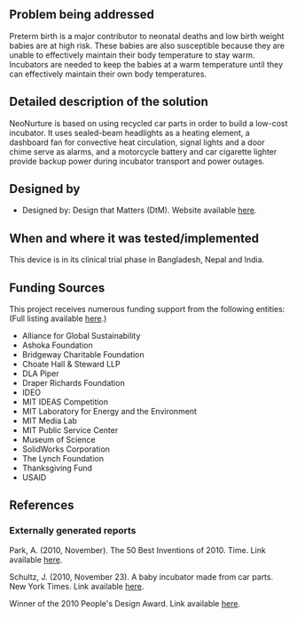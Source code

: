 {{Medical Device
|Health Topic=Child mortality
|Classification=Treatment
|Scope=Clinical trial
|Location=Africa, Asia, South America
|Image=Neonurture.jpg
}}
==Problem being addressed==
Preterm birth is a major contributor to neonatal deaths and low birth weight babies are at high risk. These babies are also susceptible because they are unable to effectively maintain their body temperature to stay warm. Incubators are needed to keep the babies at a warm temperature until they can effectively maintain their own body temperatures. 

==Detailed description of the solution==
NeoNurture is based on using recycled car parts in order to build a low-cost incubator. It uses sealed-beam headlights as a heating element, a dashboard fan for convective heat circulation, signal lights and a door chime serve as alarms, and a motorcycle battery and car cigarette lighter provide backup power during incubator transport and power outages.

==Designed by==
*Designed by: Design that Matters (DtM).  Website available [http://designthatmatters.org/ here].

==When and where it was tested/implemented ==
This device is in its clinical trial phase in Bangladesh, Nepal and India.

==Funding Sources==
This project receives numerous funding support from the following entities: (Full listing available [http://designthatmatters.org/about/sponsors/ here].)
*Alliance for Global Sustainability
*Ashoka Foundation
*Bridgeway Charitable Foundation
*Choate Hall & Steward LLP
*DLA Piper
*Draper Richards Foundation
*IDEO
*MIT IDEAS Competition
*MIT Laboratory for Energy and the Environment
*MIT Media Lab
*MIT Public Service Center
*Museum of Science
*SolidWorks Corporation
*The Lynch Foundation
*Thanksgiving Fund
*USAID

==References==
===Externally generated reports===
Park, A. (2010, November). The 50 Best Inventions of 2010. Time.  Link available [http://www.time.com/time/specials/packages/article/0,28804,2029497_2030618_2029499,00.html here].

Schultz, J. (2010, November 23). A baby incubator made from car parts. New York Times. Link available [http://wheels.blogs.nytimes.com/2010/11/23/neonurtures-car-parts-baby-incubator here].

Winner of the 2010 People's Design Award. Link available [http://designthatmatters.org/portfolio/projects/incubator/ here].